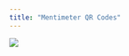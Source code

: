 ```yaml
---
title: "Mentimeter QR Codes"
---
```


![](images/mentimeter_QR_codes.jpg){fig-alt="mentimeter_QR_codes"}
